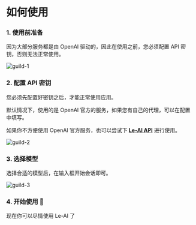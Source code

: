 
# 如何使用

### 1. 使用前准备

因为大部分服务都是由 OpenAI 驱动的，因此在使用之前，您必须配置 API 密钥，否则无法正常使用。

<Image
  className="w-[1920px]"
  src="/client/guild-1.png"
  alt="guild-1"
  width={1920}
  height={1055}
/>

### 2. 配置 API 密钥

您必须先配置好密钥之后，才能正常使用应用。

默认情况下，使用的是 OpenAI 官方的服务，如果您有自己的代理，可以在配置中填写。

如果你不方便使用 OpenAI 官方服务，也可以尝试下 [**Le-AI API**](/server/introduction) 进行使用。

<Image
  className="w-[1920px]"
  src="/client/guild-2.png"
  alt="guild-2"
  width={1920}
  height={1055}
/>

### 3. 选择模型

选择合适的模型后，在输入框开始会话即可。

<Image
  className="w-[1920px]"
  src="/client/guild-3.png"
  alt="guild-3"
  width={1920}
  height={1055}
/>

### 4. 开始使用 🎉

现在你可以尽情使用 Le-AI 了
